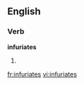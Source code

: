 
==English==

===Verb===
'''infuriates'''

# {{third-person singular of|[[infuriate]]}}

[[fr:infuriates]]
[[vi:infuriates]]